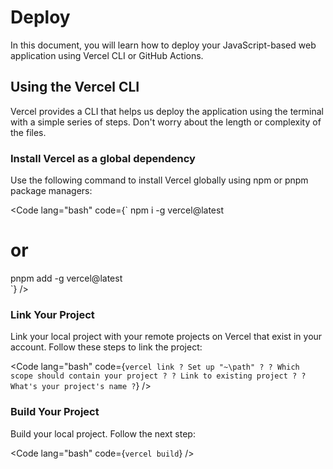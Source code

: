 
# Deploy

In this document, you will learn how to deploy your JavaScript-based web application using Vercel CLI or GitHub Actions.

## Using the Vercel CLI

Vercel provides a CLI that helps us deploy the application using the terminal with a simple series of steps. Don't worry about the length or complexity of the files.

### Install Vercel as a global dependency

Use the following command to install Vercel globally using npm or pnpm package managers:

<Code
    lang="bash"
    code={`
npm i -g vercel@latest
# or
pnpm add -g vercel@latest   
    `}
/>

### Link Your Project

Link your local project with your remote projects on Vercel that exist in your account. Follow these steps to link the project:

<Code
    lang="bash"
    code={`
vercel link
 ? Set up "~\path" ?
 ? Which scope should contain your project ?
 ? Link to existing project ?
 ? What's your project's name ?
  `}
/>

### Build Your Project

Build your local project. Follow the next step:

<Code
    lang="bash"
    code={`
vercel build
    `}
/>
